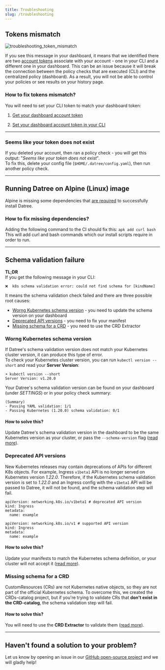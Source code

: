 ```yaml
---
title: Troubleshooting
slug: /troubleshooting
---
```


## Tokens mismatch

![troubleshooting_token_mismatch](/img/troubleshooting/1.avif)

If you see this message in your dashboard, it means that we identified there are two [account tokens](/setup/account-token) associate with your account - one in your CLI and a different one in your dashboard. This can be an issue because it will break the connection between the policy checks that are executed (CLI) and the centralized policy (dashboard). As a result, you will not be able to control your policies or see results on your history page.

### How to fix tokens mismatch?

You will need to set your CLI token to match your dashboard token:

1.  [Get your dashboard account token](/setup/account-token#1-get-your-account-token-from-the-dashboard)

2.  [Set your dashboard account token in your CLI](/setup/account-token#2-set-your-token-in-the-cli)

---

### Seems like your token does not exist

If you deleted your account, then ran a policy check - you will get this output: "_Seems like your token does not exist_".  
To fix this, delete your config file (`$HOME/.datree/config.yaml`), then run another policy check.

---

## Running Datree on Alpine (Linux) image

Alpine is missing some dependencies that [are required](https://github.com/datreeio/helm-datree/issues/22) to successfully install Datree.

### How to fix missing dependencies?

Adding the following command to the CI should fix this: `apk add curl bash`
This will add curl and bash commands which our install scripts require in order to run.

---

## Schema validation failure

**TL;DR**  
If you get the following message in your CLI: 
```terminal
❌  k8s schema validation error: could not find schema for [kindName]  
``` 
It means the schema validation check failed and there are three possible root causes:
* [Worng Kubernetes schema version](troubleshooting#worng-kubernetes-schema-version) - you need to update the schema version on your dashboard
* [Deprecated API versions](troubleshooting#deprecated-api-versions) - you need to fix your manifest
* [Missing schema for a CRD](troubleshooting#missing-schema-for-a-crd) - you need to use the CRD Extractor

### Worng Kubernetes schema version

If Datree's schema validation version does not match your Kubernetes cluster version, it can produce this type of error.  
To check your Kubernetes cluster version, you can run `kubectl version --short` and read your **Server Version**:  
```terminal
➜ kubectl version --short
Server Version: v1.20.0 
```  
Your Datree's schema validation version can be found on your dashboard (under _SETTINGS_) or in your policy check summary:  
```terminal
(Summary)
- Passing YAML validation: 1/1
- Passing Kubernetes (1.20.0) schema validation: 0/1
```  

#### How to solve this?
Update Datree's schema validation version in the dashboard to be the same Kubernetes version as your cluster, or pass the `--schema-version` flag ([read more](https://hub.datree.io/setup/schema-validation#changing-the-default-schema-version)).

### Deprecated API versions

New Kubernetes releases may contain deprecations of APIs for different K8s objects. For example, Ingress `v1beta1` API is no longer served on Kubernetes version _1.22.0_. Therefore, if the Kubernetes schema validation version is set to _1.22.0_ and an Ingress config with the `v1beta1` API will be passed to Datree, it will not be found, and the schema validation step will fail.

<Tabs>
  <TabItem value='Deprecated API version' label='Deprecated API version' default>   

    apiVersion: networking.k8s.io/v1beta1 # deprecated API version
    kind: Ingress  
    metadata:  
      name: example  
  </TabItem>
  
  <TabItem value='Valid API version' label='Valid API version'>

    apiVersion: networking.k8s.io/v1 # supported API version
    kind: Ingress
    metadata:
      name: example
  </TabItem>
</Tabs>

#### How to solve this?
Update your manifests to match the Kubernetes schema definition, or your cluster will not accept it ([read more](https://kubernetes.io/docs/reference/using-api/deprecation-guide/#removed-apis-by-release)).

### Missing schema for a CRD

CustomResources (CRs) are not Kubernetes native objects, so they are not part of the official Kubernetes schema. To overcome this, we created the CRDs-catalog project, but if you're trying to validate CRs that **don't exist in the CRD-catalog**, the schema validation step will fail.

#### How to solve this?
You will need to use the **CRD Extractor** to validate them ([read more](https://github.com/datreeio/CRDs-catalog#usage)).  

---

## Haven't found a solution to your problem?

Let us know by opening an issue in our [GitHub open-source project](https://github.com/datreeio/datree) and we will gladly help!
